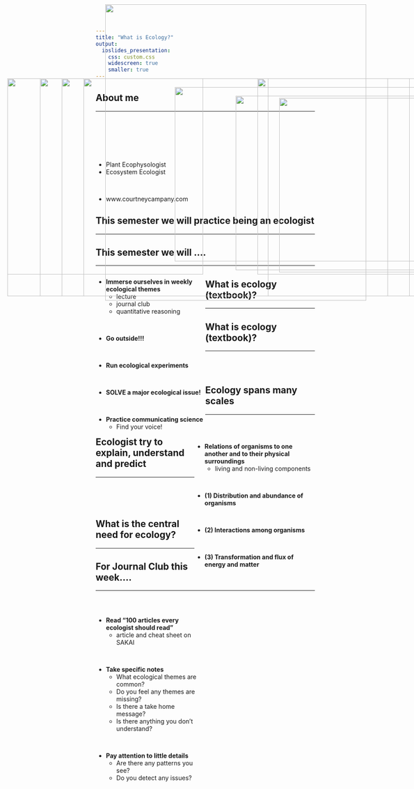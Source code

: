```yaml
---
title: "What is Ecology?"
output: 
  ioslides_presentation:
    css: custom.css
    widescreen: true
    smaller: true
---
```


## About me
<hr>
<br/>
<br />
<br />
<br />
<br />

* Plant Ecophysologist  
* Ecosystem Ecologist

<br />

* www.courtneycampany.com  


<IMG STYLE="position:absolute; TOP:200px; LEFT:410px; WIDTH:625px; HEIGHT:400px" SRC="images/me_pic.png">

## This semester we will practice being an ecologist
<hr>

<IMG STYLE="position:absolute; TOP:180px; LEFT:200px; WIDTH:700px; HEIGHT:500px" SRC="images/ecologist.jpg">

## This semester we will ....
<hr>
<div style="float: left; width: 50%;">
* **Immerse ourselves in weekly ecological themes**
    + lecture
    + journal club
    + quantitative reasoning

<br/>

* **Go outside!!!**

<br/>

* **Run ecological experiments**

<br/>

* **SOLVE a major ecological issue!**

<br/>

* **Practice communicating science**
   + Find your voice!
   
</div>

<IMG STYLE="position:absolute; TOP:220px; LEFT:550px; WIDTH:500px; HEIGHT:400px" SRC="images/ecologist2.jpg">

## What is ecology (textbook)?
<hr>

<IMG STYLE="position:absolute; TOP:180px; LEFT:100px; WIDTH:900px; HEIGHT:500px" SRC="images/ecologypic.jpg">

## What is ecology (textbook)?
<hr>
<br/>
<br/>

<IMG STYLE="position:absolute; TOP:180px; LEFT:25px; WIDTH:450px; HEIGHT:450px" SRC="images/earth.jpg">

<div style="float: right; width: 55%;">

* **Relations of organisms to one another and to their physical surroundings**
    + living and non-living components

<br/>

* **(1) Distribution and abundance of organisms**


<br/>


* **(2) Interactions among organisms**

<br/>

* **(3) Transformation and flux of energy and matter**
    
</div>

## Ecology spans many scales
<hr>

<IMG STYLE="position:absolute; TOP:180px; LEFT:25px; WIDTH:600px; HEIGHT:500px" SRC="images/scales.jpg">

<IMG STYLE="position:absolute; TOP:225px; LEFT:650px; WIDTH:400px; HEIGHT:400px" SRC="images/scales_riverine.png">

## Ecologist try to explain, understand and predict
<hr>
<br/>
<br/>
<br/>

<IMG STYLE="position:absolute; TOP:180px; LEFT:100px; WIDTH:900px; HEIGHT:500px" SRC="images/vultures.png">

##

<IMG STYLE="position:absolute; TOP:10px; LEFT:250px; WIDTH:600px; HEIGHT:680px" SRC="images/data_prarie.png">

## What is the central need for ecology?
<hr>

<IMG STYLE="position:absolute; TOP:180px; LEFT:150px; WIDTH:800px; HEIGHT:500px" SRC="images/datatypes.png">

## For Journal Club this week....
<hr>
<br/>

<div style="float: left; width: 50%;">

* **Read "100 articles every ecologist should read"**
    + article and cheat sheet on SAKAI

<br/>

* **Take specific notes**
    + What ecological themes are common?
    + Do you feel any themes are missing?
    + Is there a take home message?
    + Is there anything you don't understand?

<br/>

* **Pay attention to little details**
    + Are there any patterns you see?
    + Do you detect any issues?
    
</div>

<IMG STYLE="position:absolute; TOP:180px; LEFT:600px; WIDTH:400px; HEIGHT:450px" SRC="images/100.png">
